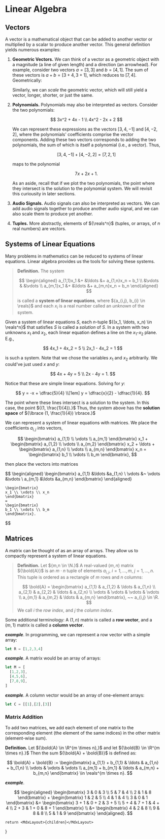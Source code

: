 
# Linear Algebra

## Vectors
A vector is a mathematical object that can be added to another vector or multiplied by a scalar to produce another vector. This general definition yields numerous examples:

1. __Geometric Vectors.__ We can think of a vector as a geometric object with a magnitude (a line of given length) and a direction (an arrowhead). For example, consider two vectors ${a = [3,3]}$ and ${b = [4,1].}$ The sum of these vectors is ${a + b = [3 + 4, 3 + 1],}$ which reduces to ${[7,4].}$ Geometrically:

    <LA1/>

    Similarly, we can _scale_ the geometric vector, which will still yield a vector, longer, shorter, or just the same.

    <LA3/>

2. __Polynomials.__ Polynomials may also be interpreted as vectors. Consider the two polynomials:

    $$
        3x^2 + 4x - 1 \\
        4x^2 - 2x + 2
    $$

    We can represent these expressions as the vectors ${[3,4,-1]}$ and ${[4,-2,2],}$ where the polynomials' coefficients comprise the vector components. Adding these two vectors corresponds to adding the two polynomials, the sum of which is itself a polynomial (i.e., a vector). Thus, 

    $$
        [3,4,-1] + [4,-2,2] = [7,2,1]
    $$

    maps to the polynomial

    $$
        7x + 2x + 1.
    $$

    As an aside, recall that if we plot the two polynomials, the point where they intersect is the solution to the polynomial system. We will revisit this curiousity in later sections.

    <LA2/>

3. __Audio Signals.__ Audio signals can also be interpreted as vectors. We can add audio signals together to produce another audio signal, and we can also scale them to produce yet another. 

    <LA4/>

4. __Tuples.__ More abstractly, elements of ${\reals^n}$ (tuples, or arrays, of ${n}$ real numbers) are vectors. 
    
## Systems of Linear Equations
Many problems in mathematics can be reduced to systems of linear equations. Linear algebra provides us the tools for solving these systems.

> __Definition.__ The system
> 
> $$
> \begin{aligned}
>     a_{1,1}x_1 &+ &\ldots &+ a_{1,n}x_n = b_1 \\
>     &\vdots & &\vdots  \\
>     a_{m,1}x_1 &+ &\ldots &+ a_{m,n}x_n = b_n
> \end{aligned}
> $$
> 
> is called a __system of linear equations__, where ${a_{i,j}, b_{i} \in \reals}$ and each ${x_i}$ is a real number called an _unknown_ of the system.

Given a system of linear equations ${S,}$ each ${n}$-tuple ${(x_1, \ldots, x_n) \in \reals^n}$ that satisfies ${S}$ is called a _solution_ of ${S.}$ In a system with two unknowns ${x_1}$ and ${x_2,}$ each linear equation defines a line on the ${x_1}$-${x_2}$ plane. E.g., 

$$
    4x_1 + 4x_2 = 5 \\
    2x_1 - 4x_2 = 1
$$

is such a system. Note that we chose the variables ${x_1}$ and ${x_2}$ arbitrarily. We could've just used ${x}$ and ${y:}$

$$
    4x + 4y = 5 \\
    2x - 4y = 1.
$$

Notice that these are simple linear equations. Solving for ${y:}$

$$
    y = -x + \dfrac{5}{4} \\[1em]
    y = \dfrac{x}{2} - \dfrac{1}{4}.
$$

The point where these lines intersect is a solution to the system. In this case, the point ${(1, \frac{1}{4}).}$ Thus, the system above has the __solution space__ of ${\lbrace (1, \frac{1}{4}) \rbrace.}$

<LA5/>

We can represent a system of linear equations with matrices. We place the coefficients ${a_{i,j}}$ into vectors,

$$
    \begin{bmatrix}
    a_{1,1} \\ \vdots \\ a_{m,1}
    \end{bmatrix}
    x_1 
    +
    \begin{bmatrix}
    a_{1,2} \\ \vdots \\ a_{m,2}
    \end{bmatrix}
    x_2 
    + 
    \ldots
    +
    \begin{bmatrix}
    a_{1,n} \\ \vdots \\ a_{m,n}
    \end{bmatrix}
    x_n 
    =
    \begin{bmatrix}
    b_1 \\ \vdots \\ b_m
    \end{bmatrix},
$$

then place the vectors into matrices

$$
    \begin{aligned}
    \begin{bmatrix}
    a_{1,1} &\ldots &a_{1,n} \\
    \vdots   &~     \vdots &\vdots \\
    a_{m,1} &\ldots &a_{m,n}
    \end{bmatrix}
    \end{aligned}

    \begin{bmatrix}
    x_1 \\ \vdots \\ x_n
    \end{bmatrix}
    =
    \begin{bmatrix}
    b_1 \\ \vdots \\ b_m
    \end{bmatrix}.
$$

## Matrices
A matrix can be thought of as an array of arrays. They allow us to compactly represent a system of linear equations. 

> __Definition.__ Let ${m,n \in \N.}$ A real-valued ${(m,n)}$ matrix ${\bold{A}}$
> is an ${m \cdot n}$ tuple of elements ${a_{i,j},}$ ${i = 1, \ldots, m,}$ ${j =
> 1, \ldots, n.}$ This tuple is ordered as a rectangle of ${m}$ rows and ${n}$
> columns:
> 
> $$
>     \bold{A} = 
>     \begin{bmatrix}
>     a_{1,1} & a_{1,2} & \ldots & a_{1,n} \\
>     a_{2,1} & a_{2,2} & \ldots & a_{2,n} \\
>     \vdots  & \vdots  & \vdots & \vdots \\
>     a_{m,1} & a_{m,2} & \ldots & a_{m,n} 
>     \end{bmatrix},
>     ~~ a_{i,j} \in \R.
> $$
> We call ${i}$ the _row index_, and ${j}$ the _column index_.

Some additional terminology: A ${(1,n)}$ matrix is called a __row vector__, and a ${(m,1)}$ matrix is called a __column vector__.

__*example*__. In programming, we can represent a row vector with a simple array:

~~~ts
let R = [1,2,3,4]
~~~

__*example*__. A matrix would be an array of arrays:

~~~ts
let M = [
  [1,2,3],
  [4,5,6],
  [7,8,9],
]
~~~

__*example*__. A column vector would be an array of one-element arrays: 

~~~ts
let C = [[1],[2],[3]]
~~~

### Matrix Addition
To add two matrices, we add each element of one matrix to the corresponding element (the element of the same indices) in the other matrix (element-wise sum).

__Definition.__ Let ${\bold{A} \in \R^{m \times n},}$ and let ${\bold{B} \in \R^{m \times n}.}$ Then the sum ${\bold{A} + \bold{B}}$ is defined as:

$$
    \bold{A} + \bold{B} := 
    \begin{bmatrix}
    a_{1,1} + b_{1,1} & \ldots & a_{1,n} + b_{1,n} \\
    \vdots & \vdots & \vdots \\
    a_{m,1} + b_{m,1} & \ldots & a_{m,n} + b_{m,n}
    \end{bmatrix}
    \in
    \reals^{m \times n}.
$$

__*example*__. 

$$
\begin{aligned}
    \begin{bmatrix}
    3 & 0 & 3 \\
    5 & 7 & 4 \\
    2 & 1 & 8
    \end{bmatrix}
    +
    \begin{bmatrix}
    1 & 2 & 5 \\
    4 & 1 & 4 \\
    3 & 0 & 1
    \end{bmatrix}
    &=
    \begin{bmatrix}
    3 + 1 & 0 + 2 & 3 + 5 \\
    5 + 4 & 7 + 1 & 4 + 4 \\
    2 + 3 & 1 + 0 & 8 + 1
    \end{bmatrix} \\
    &=
    \begin{bmatrix}
    4 & 2 & 8 \\
    9 & 8 & 8 \\
    5 & 1 & 9
    \end{bmatrix}
\end{aligned}.
$$




    return <MdxLayout>{children}</MdxLayout>
}